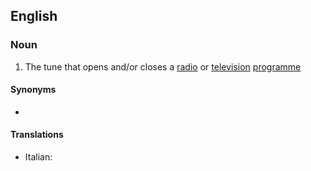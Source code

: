 ==English==

===Noun===
{{en-noun}}

# {{lb|en|music}} The tune that opens and/or closes a [[radio]] or [[television]] [[programme]]

====Synonyms====
* {{l|en|theme tune}}

====Translations====
{{trans-top|music to open or close a program}}
* Italian: {{t|it|sigla musicale|f}}
{{trans-mid}}
{{trans-bottom}}
